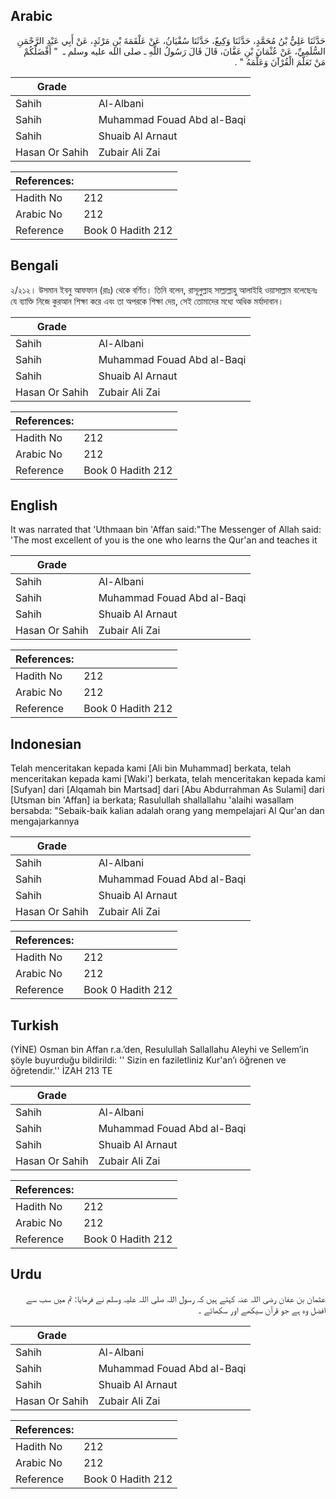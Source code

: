 ## Arabic


<div dir="rtl" lang="ar" style={{fontSize:'larger',backgroundColor:'#f8f9fa',padding:20}}>
حَدَّثَنَا عَلِيُّ بْنُ مُحَمَّدٍ، حَدَّثَنَا وَكِيعٌ، حَدَّثَنَا سُفْيَانُ، عَنْ عَلْقَمَةَ بْنِ مَرْثَدٍ، عَنْ أَبِي عَبْدِ الرَّحْمَنِ السُّلَمِيِّ، عَنْ عُثْمَانَ بْنِ عَفَّانَ، قَالَ قَالَ رَسُولُ اللَّهِ ـ صلى الله عليه وسلم ـ ‏ "‏ أَفْضَلُكُمْ مَنْ تَعَلَّمَ الْقُرْآنَ وَعَلَّمَهُ ‏"‏ ‏.‏
</div>
<div style={{backgroundColor:'#f8f9fa',padding:20, marginBottom: 10}}><table> <thead> <tr> <th>Grade</th> <th></th> </tr> </thead> <tbody> <tr><td>Sahih</td><td>Al-Albani</td></tr><tr><td>Sahih</td><td>Muhammad Fouad Abd al-Baqi</td></tr><tr><td>Sahih</td><td>Shuaib Al Arnaut</td></tr><tr><td>Hasan Or Sahih</td><td>Zubair Ali Zai</td></tr></tbody></table><table> <thead> <tr> <th>References:</th> <th></th> </tr> </thead> <tbody><tr><td>Hadith No</td><td>212</td></tr><tr><td>Arabic No</td><td>212</td></tr><tr><td>Reference</td><td>Book 0 Hadith 212</td></tr></tbody></table></div>

## Bengali


<div dir="ltr" lang="bn" style={{fontSize:'larger',backgroundColor:'#f8f9fa',padding:20}}>
২/২১২। উসমান ইবনু আফফান (রাঃ) থেকে বর্ণিত। তিনি বলেন, রাসূলুল্লাহ সাল্লাল্লাহু আলাইহি ওয়াসাল্লাম বলেছেনঃ যে ব্যাক্তি নিজে কুরআন শিক্ষা করে এবং তা অপরকে শিক্ষা দেয়, সেই তোমাদের মধ্যে অধিক মর্যাদাবান।
</div>
<div style={{backgroundColor:'#f8f9fa',padding:20, marginBottom: 10}}><table> <thead> <tr> <th>Grade</th> <th></th> </tr> </thead> <tbody> <tr><td>Sahih</td><td>Al-Albani</td></tr><tr><td>Sahih</td><td>Muhammad Fouad Abd al-Baqi</td></tr><tr><td>Sahih</td><td>Shuaib Al Arnaut</td></tr><tr><td>Hasan Or Sahih</td><td>Zubair Ali Zai</td></tr></tbody></table><table> <thead> <tr> <th>References:</th> <th></th> </tr> </thead> <tbody><tr><td>Hadith No</td><td>212</td></tr><tr><td>Arabic No</td><td>212</td></tr><tr><td>Reference</td><td>Book 0 Hadith 212</td></tr></tbody></table></div>

## English


<div dir="ltr" lang="en" style={{fontSize:'larger',backgroundColor:'#f8f9fa',padding:20}}>
It was narrated that 'Uthmaan bin 'Affan said:"The Messenger of Allah said: 'The most excellent of you is the one who learns the Qur'an and teaches it
</div>
<div style={{backgroundColor:'#f8f9fa',padding:20, marginBottom: 10}}><table> <thead> <tr> <th>Grade</th> <th></th> </tr> </thead> <tbody> <tr><td>Sahih</td><td>Al-Albani</td></tr><tr><td>Sahih</td><td>Muhammad Fouad Abd al-Baqi</td></tr><tr><td>Sahih</td><td>Shuaib Al Arnaut</td></tr><tr><td>Hasan Or Sahih</td><td>Zubair Ali Zai</td></tr></tbody></table><table> <thead> <tr> <th>References:</th> <th></th> </tr> </thead> <tbody><tr><td>Hadith No</td><td>212</td></tr><tr><td>Arabic No</td><td>212</td></tr><tr><td>Reference</td><td>Book 0 Hadith 212</td></tr></tbody></table></div>

## Indonesian


<div dir="ltr" lang="id" style={{fontSize:'larger',backgroundColor:'#f8f9fa',padding:20}}>
Telah menceritakan kepada kami [Ali bin Muhammad] berkata, telah menceritakan kepada kami [Waki'] berkata, telah menceritakan kepada kami [Sufyan] dari [Alqamah bin Martsad] dari [Abu Abdurrahman As Sulami] dari [Utsman bin 'Affan] ia berkata; Rasulullah shallallahu 'alaihi wasallam bersabda: "Sebaik-baik kalian adalah orang yang mempelajari Al Qur'an dan mengajarkannya
</div>
<div style={{backgroundColor:'#f8f9fa',padding:20, marginBottom: 10}}><table> <thead> <tr> <th>Grade</th> <th></th> </tr> </thead> <tbody> <tr><td>Sahih</td><td>Al-Albani</td></tr><tr><td>Sahih</td><td>Muhammad Fouad Abd al-Baqi</td></tr><tr><td>Sahih</td><td>Shuaib Al Arnaut</td></tr><tr><td>Hasan Or Sahih</td><td>Zubair Ali Zai</td></tr></tbody></table><table> <thead> <tr> <th>References:</th> <th></th> </tr> </thead> <tbody><tr><td>Hadith No</td><td>212</td></tr><tr><td>Arabic No</td><td>212</td></tr><tr><td>Reference</td><td>Book 0 Hadith 212</td></tr></tbody></table></div>

## Turkish


<div dir="ltr" lang="tr" style={{fontSize:'larger',backgroundColor:'#f8f9fa',padding:20}}>
(YİNE) Osman bin Affan r.a.’den, Resulullah Sallallahu Aleyhi ve Sellem’in şöyle buyurduğu bildirildi: '' Sizin en faziletliniz Kur'an’ı öğrenen ve öğretendir.'' İZAH 213 TE
</div>
<div style={{backgroundColor:'#f8f9fa',padding:20, marginBottom: 10}}><table> <thead> <tr> <th>Grade</th> <th></th> </tr> </thead> <tbody> <tr><td>Sahih</td><td>Al-Albani</td></tr><tr><td>Sahih</td><td>Muhammad Fouad Abd al-Baqi</td></tr><tr><td>Sahih</td><td>Shuaib Al Arnaut</td></tr><tr><td>Hasan Or Sahih</td><td>Zubair Ali Zai</td></tr></tbody></table><table> <thead> <tr> <th>References:</th> <th></th> </tr> </thead> <tbody><tr><td>Hadith No</td><td>212</td></tr><tr><td>Arabic No</td><td>212</td></tr><tr><td>Reference</td><td>Book 0 Hadith 212</td></tr></tbody></table></div>

## Urdu


<div dir="rtl" lang="ur" style={{fontSize:'larger',backgroundColor:'#f8f9fa',padding:20}}>
عثمان بن عفان رضی اللہ عنہ کہتے ہیں کہ رسول اللہ صلی اللہ علیہ وسلم نے فرمایا: تم میں سب سے افضل وہ ہے جو قرآن سیکھے اور سکھائے ۔
</div>
<div style={{backgroundColor:'#f8f9fa',padding:20, marginBottom: 10}}><table> <thead> <tr> <th>Grade</th> <th></th> </tr> </thead> <tbody> <tr><td>Sahih</td><td>Al-Albani</td></tr><tr><td>Sahih</td><td>Muhammad Fouad Abd al-Baqi</td></tr><tr><td>Sahih</td><td>Shuaib Al Arnaut</td></tr><tr><td>Hasan Or Sahih</td><td>Zubair Ali Zai</td></tr></tbody></table><table> <thead> <tr> <th>References:</th> <th></th> </tr> </thead> <tbody><tr><td>Hadith No</td><td>212</td></tr><tr><td>Arabic No</td><td>212</td></tr><tr><td>Reference</td><td>Book 0 Hadith 212</td></tr></tbody></table></div>
